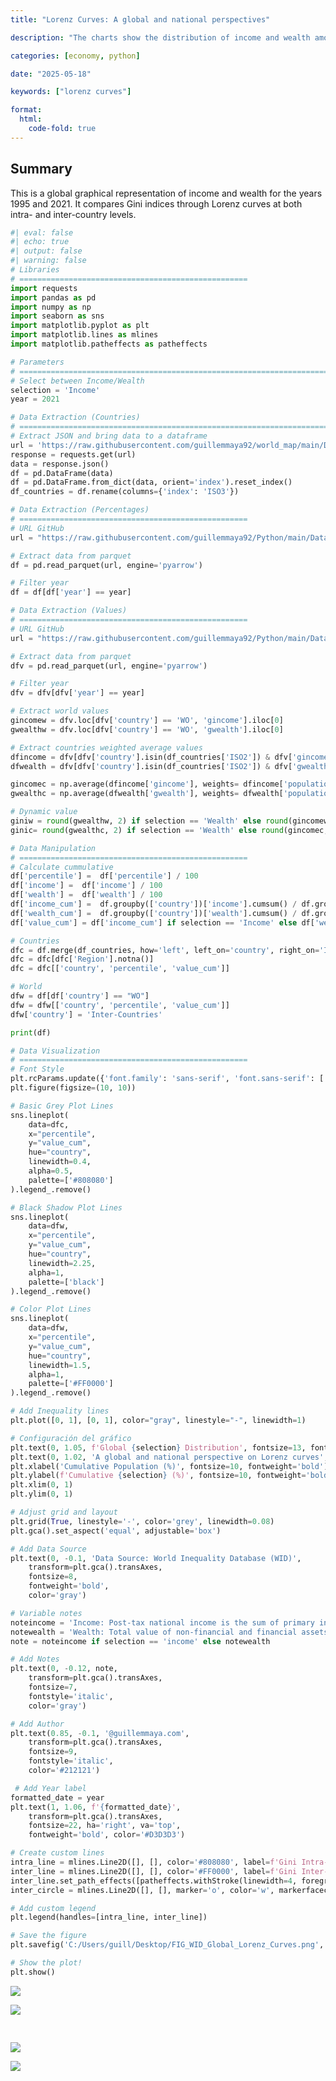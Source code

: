 ```yaml
---
title: "Lorenz Curves: A global and national perspectives"

description: "The charts show the distribution of income and wealth among countries and globally."

categories: [economy, python]

date: "2025-05-18"

keywords: ["lorenz curves"]

format:
  html:
    code-fold: true
---
```


## Summary

This is a global graphical representation of income and wealth for the years 1995 and 2021. It compares Gini indices through Lorenz curves at both intra- and inter-country levels.

```python
#| eval: false
#| echo: true
#| output: false
#| warning: false
# Libraries
# ===================================================
import requests
import pandas as pd
import numpy as np
import seaborn as sns
import matplotlib.pyplot as plt
import matplotlib.lines as mlines
import matplotlib.patheffects as patheffects

# Parameters
# =====================================================================
# Select between Income/Wealth
selection = 'Income'
year = 2021

# Data Extraction (Countries)
# =====================================================================
# Extract JSON and bring data to a dataframe
url = 'https://raw.githubusercontent.com/guillemmaya92/world_map/main/Dim_Country.json'
response = requests.get(url)
data = response.json()
df = pd.DataFrame(data)
df = pd.DataFrame.from_dict(data, orient='index').reset_index()
df_countries = df.rename(columns={'index': 'ISO3'})

# Data Extraction (Percentages)
# ===================================================
# URL GitHub
url = "https://raw.githubusercontent.com/guillemmaya92/Python/main/Data/WID_Percentiles.parquet"

# Extract data from parquet
df = pd.read_parquet(url, engine='pyarrow')

# Filter year
df = df[df['year'] == year]

# Data Extraction (Values)
# ===================================================
# URL GitHub
url = "https://raw.githubusercontent.com/guillemmaya92/Python/main/Data/WID_Values.parquet"

# Extract data from parquet
dfv = pd.read_parquet(url, engine='pyarrow')

# Filter year
dfv = dfv[dfv['year'] == year]

# Extract world values
gincomew = dfv.loc[dfv['country'] == 'WO', 'gincome'].iloc[0]
gwealthw = dfv.loc[dfv['country'] == 'WO', 'gwealth'].iloc[0]

# Extract countries weighted average values
dfincome = dfv[dfv['country'].isin(df_countries['ISO2']) & dfv['gincome'].notnull() & dfv['population'].notnull()]
dfwealth = dfv[dfv['country'].isin(df_countries['ISO2']) & dfv['gwealth'].notnull() & dfv['population'].notnull()]

gincomec = np.average(dfincome['gincome'], weights= dfincome['population'])
gwealthc = np.average(dfwealth['gwealth'], weights= dfwealth['population'])

# Dynamic value
giniw = round(gwealthw, 2) if selection == 'Wealth' else round(gincomew, 2)
ginic= round(gwealthc, 2) if selection == 'Wealth' else round(gincomec, 2)

# Data Manipulation
# ===================================================
# Calculate cummulative
df['percentile'] =  df['percentile'] / 100
df['income'] =  df['income'] / 100
df['wealth'] =  df['wealth'] / 100
df['income_cum'] =  df.groupby(['country'])['income'].cumsum() / df.groupby(['country'])['income'].transform('sum')
df['wealth_cum'] =  df.groupby(['country'])['wealth'].cumsum() / df.groupby(['country'])['wealth'].transform('sum')
df['value_cum'] = df['income_cum'] if selection == 'Income' else df['wealth_cum']

# Countries
dfc = df.merge(df_countries, how='left', left_on='country', right_on='ISO2')
dfc = dfc[dfc['Region'].notna()]
dfc = dfc[['country', 'percentile', 'value_cum']]

# World
dfw = df[df['country'] == "WO"]
dfw = dfw[['country', 'percentile', 'value_cum']]
dfw['country'] = 'Inter-Countries'

print(df)

# Data Visualization
# ===================================================
# Font Style
plt.rcParams.update({'font.family': 'sans-serif', 'font.sans-serif': ['Open Sans'], 'font.size': 10})
plt.figure(figsize=(10, 10))

# Basic Grey Plot Lines
sns.lineplot(
    data=dfc, 
    x="percentile", 
    y="value_cum", 
    hue="country",
    linewidth=0.4,
    alpha=0.5,
    palette=['#808080']
).legend_.remove()

# Black Shadow Plot Lines
sns.lineplot(
    data=dfw, 
    x="percentile", 
    y="value_cum", 
    hue="country",
    linewidth=2.25,
    alpha=1,
    palette=['black']
).legend_.remove()

# Color Plot Lines
sns.lineplot(
    data=dfw, 
    x="percentile", 
    y="value_cum", 
    hue="country",
    linewidth=1.5,
    alpha=1,
    palette=['#FF0000']
).legend_.remove()

# Add Inequality lines
plt.plot([0, 1], [0, 1], color="gray", linestyle="-", linewidth=1)

# Configuración del gráfico
plt.text(0, 1.05, f'Global {selection} Distribution', fontsize=13, fontweight='bold', ha='left', transform=plt.gca().transAxes)
plt.text(0, 1.02, 'A global and national perspective on Lorenz curves', fontsize=9, color='#262626', ha='left', transform=plt.gca().transAxes)
plt.xlabel('Cumulative Population (%)', fontsize=10, fontweight='bold')
plt.ylabel(f'Cumulative {selection} (%)', fontsize=10, fontweight='bold')
plt.xlim(0, 1)
plt.ylim(0, 1)

# Adjust grid and layout
plt.grid(True, linestyle='-', color='grey', linewidth=0.08)
plt.gca().set_aspect('equal', adjustable='box')

# Add Data Source
plt.text(0, -0.1, 'Data Source: World Inequality Database (WID)', 
    transform=plt.gca().transAxes, 
    fontsize=8,
    fontweight='bold',
    color='gray')

# Variable notes
noteincome = 'Income: Post-tax national income is the sum of primary incomes over all sectors (private and public), minus taxes.'
notewealth = 'Wealth: Total value of non-financial and financial assets held by households, minus their debts.'
note = noteincome if selection == 'income' else notewealth

# Add Notes
plt.text(0, -0.12, note, 
    transform=plt.gca().transAxes, 
    fontsize=7,
    fontstyle='italic',
    color='gray')

# Add Author
plt.text(0.85, -0.1, '@guillemmaya.com', 
    transform=plt.gca().transAxes, 
    fontsize=9,
    fontstyle='italic',
    color='#212121')

 # Add Year label
formatted_date = year
plt.text(1, 1.06, f'{formatted_date}',
    transform=plt.gca().transAxes,
    fontsize=22, ha='right', va='top',
    fontweight='bold', color='#D3D3D3')

# Create custom lines
intra_line = mlines.Line2D([], [], color='#808080', label=f'Gini Intra-Countries: {ginic}', linewidth=2)
inter_line = mlines.Line2D([], [], color='#FF0000', label=f'Gini Inter-Countries: {giniw}', linewidth=2)
inter_line.set_path_effects([patheffects.withStroke(linewidth=4, foreground='black')])
inter_circle = mlines.Line2D([], [], marker='o', color='w', markerfacecolor='#FF0000', markeredgecolor='black', markersize=8, label='Inter-Countries', linewidth=0)

# Add custom legend
plt.legend(handles=[intra_line, inter_line])

# Save the figure
plt.savefig('C:/Users/guill/Desktop/FIG_WID_Global_Lorenz_Curves.png', format='png', dpi=300, bbox_inches='tight')

# Show the plot!
plt.show()
```

::: {layout-ncol="2"}
![](income_1995.jpeg){.lightbox}

![](wealth_1995.jpeg){.lightbox}
:::

::: {style="height: 1rem;"}
:::

::: {layout-ncol="2"}
![](income_2021.jpeg){.lightbox}

![](wealth_2021.jpeg){.lightbox}
:::

